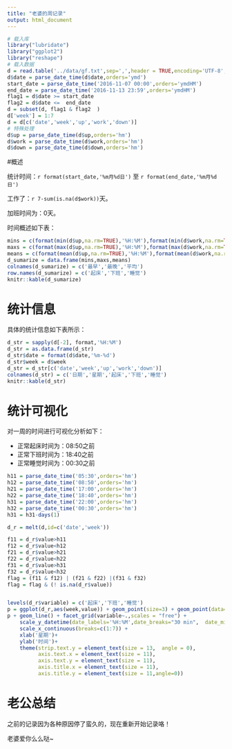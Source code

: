 ```yaml
---
title: "老婆的周记录"
output: html_document
---
```


```r
# 载入库
library("lubridate")
library("ggplot2")
library("reshape")
# 载入数据
d = read.table('../data/gf.txt',sep=',',header = TRUE,encoding='UTF-8',stringsAsFactors=FALSE)
d$date = parse_date_time(d$date,orders='ymd')
start_date = parse_date_time('2016-11-07 00:00',orders='ymdHM')
end_date = parse_date_time('2016-11-13 23:59',orders='ymdHM')
flag1 = d$date >= start_date
flag2 = d$date <=  end_date
d = subset(d, flag1 & flag2  )
d['week'] = 1:7
d = d[c('date','week','up','work','down')]
# 特殊处理
d$up = parse_date_time(d$up,orders='hm')
d$work = parse_date_time(d$work,orders='hm')
d$down = parse_date_time(d$down,orders='hm')
```

#概述

统计时间：`r format(start_date,'%m月%d日')` 至 `r format(end_date,'%m月%d日')`

工作了：`r 7-sum(is.na(d$work))`天。

加班时间为：0天。


时间概述如下表：



```r
mins = c(format(min(d$up,na.rm=TRUE),'%H:%M'),format(min(d$work,na.rm=TRUE),'%H:%M'),format(min(d$down,na.rm=TRUE),'%H:%M'))
maxs = c(format(max(d$up,na.rm=TRUE),'%H:%M'),format(max(d$work,na.rm=TRUE),'%H:%M'),format(max(d$down,na.rm=TRUE),'%H:%M'))
means = c(format(mean(d$up,na.rm=TRUE),'%H:%M'),format(mean(d$work,na.rm=TRUE),'%H:%M'),format(mean(d$down,na.rm=TRUE),'%H:%M'))
d_sumarize = data.frame(mins,maxs,means)
colnames(d_sumarize) = c('最早','最晚','平均')
row.names(d_sumarize) = c('起床','下班','睡觉')
knitr::kable(d_sumarize)
```





# 统计信息

具体的统计信息如下表所示：

```r
d_str = sapply(d[-2], format,'%H:%M')
d_str = as.data.frame(d_str)
d_str$date = format(d$date,'%m-%d')
d_str$week = d$week
d_str = d_str[c('date','week','up','work','down')]
colnames(d_str) = c('日期','星期','起床','下班','睡觉')
knitr::kable(d_str)
```

# 统计可视化

对一周的时间进行可视化分析如下：

- 正常起床时间为：08:50之前
- 正常下班时间为：18:40之前
- 正常睡觉时间为：00:30之前



```r
h11 = parse_date_time('05:30',orders='hm')
h12 = parse_date_time('08:50',orders='hm')
h21 = parse_date_time('17:00',orders='hm')
h22 = parse_date_time('18:40',orders='hm')
h31 = parse_date_time('22:00',orders='hm')
h32 = parse_date_time('00:30',orders='hm')
h31 = h31-days(1)

d_r = melt(d,id=c('date','week'))

f11 = d_r$value>h11
f12 = d_r$value<h12
f21 = d_r$value>h21
f22 = d_r$value<h22
f31 = d_r$value>h31
f32 = d_r$value<h32
flag = (f11 & f12) | (f21 & f22) |(f31 & f32)
flag = flag & (! is.na(d_r$value))


levels(d_r$variable) = c('起床','下班','睡觉')
p = ggplot(d_r,aes(week,value)) + geom_point(size=3) + geom_point(data=d_r[!flag,],size=3,color='red')
p + geom_line() + facet_grid(variable~.,scales = "free") +
    scale_y_datetime(date_labels='%H:%M',date_breaks="30 min",  date_minor_breaks="15 min") +
    scale_x_continuous(breaks=c(1:7)) +
    xlab('星期')+
    ylab('时间')+
    theme(strip.text.y = element_text(size = 13,  angle = 0),
          axis.text.x = element_text(size = 11),
          axis.text.y = element_text(size = 11),
          axis.title.x = element_text(size = 11),
          axis.title.y = element_text(size = 11,angle=0))
```

# 老公总结

之前的记录因为各种原因停了蛮久的，现在重新开始记录咯！

老婆爱你么么哒~







